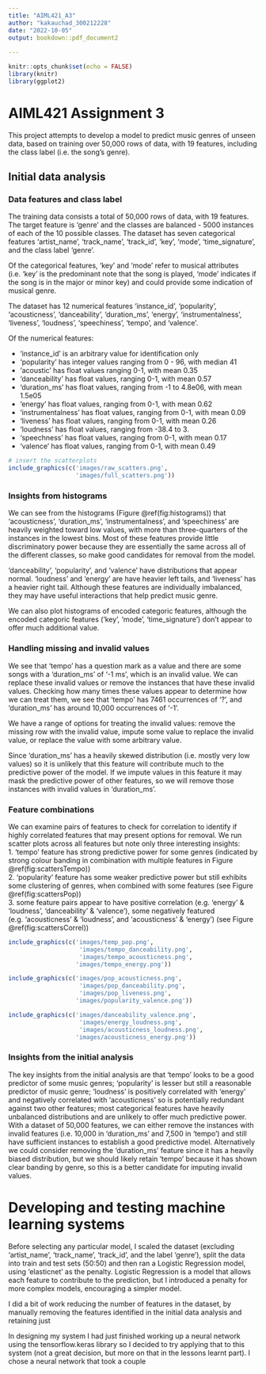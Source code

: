 ```yaml
---
title: "AIML421_A3"
author: "kakauchad_300212228"
date: "2022-10-05"
output: bookdown::pdf_document2
  
---
```

\newpage

```r
knitr::opts_chunk$set(echo = FALSE)
library(knitr)
library(ggplot2)
```

\newpage
# AIML421 Assignment 3

This project attempts to develop a model to predict music genres of unseen data, based on training over 50,000 rows of data, with 19 features, including the class label (i.e. the song's genre).  

## Initial data analysis  

### Data features and class label
The training data consists a total of 50,000 rows of data, with 19 features.  The target feature is 'genre' and the classes are balanced - 5000 instances of each of the 10 possible classes.  The dataset has seven categorical features 'artist_name', 'track_name', 'track_id', 'key', 'mode', 'time_signature', and the class label 'genre'.  

Of the categorical features, 'key' and 'mode' refer to musical attributes (i.e. 'key' is the predominant note that the song is played, 'mode' indicates if the song is in the major or minor key) and could provide some indication of musical genre. 

The dataset has 12 numerical features 'instance_id', 'popularity', 'acousticness', 'danceability', 'duration_ms', 'energy', 'instrumentalness', 'liveness', 'loudness', 'speechiness', 'tempo', and 'valence'.  

Of the numerical features:  

  - 'instance_id' is an arbitrary value for identification only
  - 'popularity' has integer values ranging from 0 - 96, with median 41
  - 'acoustic' has float values ranging 0-1, with mean 0.35
  - 'danceability' has float values, ranging 0-1, with mean 0.57
  - 'duration_ms' has float values, ranging from -1 to 4.8e06, with mean 1.5e05
  - 'energy' has float values, ranging from 0-1, with mean 0.62
  - 'instrumentalness' has float values, ranging from 0-1, with mean 0.09
  - 'liveness' has float values, ranging from 0-1, with mean 0.26
  - 'loudness' has float values, ranging from -38.4 to 3.
  - 'speechness' has float values, ranging from 0-1, with mean 0.17
  - 'valence' has float values, ranging from 0-1, with mean 0.49
  
  
```r
# insert the scatterplots
include_graphics(c('images/raw_scatters.png', 
                   'images/full_scatters.png'))

```

### Insights from histograms

We can see from the histograms (Figure \@ref(fig:histograms)) that 'acousticness', 'duration_ms', 'instrumentalness', and 'speechiness' are heavily weighted toward low values, with more than three-quarters of the instances in the lowest bins.  Most of these features provide little discriminatory power because they are essentially the same across all of the different classes, so make good candidates for removal from the model.  

'danceability', 'popularity', and 'valence' have distributions that appear normal. 'loudness' and 'energy' are have heavier left tails, and 'liveness' has a heavier right tail.  Although these features are individually imbalanced, they may have useful interactions that help predict music genre.  

We can also plot histograms of encoded categoric features, although the encoded categoric features ('key', 'mode', 'time_signature') don't appear to offer much additional value.

### Handling missing and invalid values

We see that 'tempo' has a question mark as a value and there are some songs with a 'duration_ms' of '-1 ms', which is an invalid value.  We can replace these invalid values or remove the instances that have these invalid values.  Checking how many times these values appear to determine how we can treat them, we see that 'tempo' has 7461 occurrences of '?', and 'duration_ms' has around 10,000 occurrences of '-1'.   

We have a range of options for treating the invalid values:  remove the missing row with the invalid value, impute some value to replace the invalid value, or replace the value with some arbitrary value.  

Since 'duration_ms' has a heavily skewed distribution (i.e. mostly very low values) so it is unlikely that this feature will contribute much to the predictive power of the model.  If we impute values in this feature it may mask the predictive power of other features, so we will remove those instances with invalid values in 'duration_ms'.

### Feature combinations  

We can examine pairs of features to check for correlation to identify if highly correlated features that may present options for removal.  We run scatter plots across all features but note only three interesting insights:  
  1. 'tempo' feature has strong predictive power for some genres (indicated by strong colour banding in combination with multiple features in Figure  \@ref(fig:scattersTempo))  
  2. 'popularity' feature has some weaker predictive power but still exhibits some clustering of genres, when combined with some features (see Figure \@ref(fig:scattersPop))  
  3. some feature pairs appear to have positive correlation (e.g. 'energy' & 'loudness', 'danceability' & 'valence'), some negatively featured (e.g. 'acousticness' & 'loudness', and 'acousticness' & 'energy') (see Figure \@ref(fig:scattersCorrel))   

```r
include_graphics(c('images/temp_pop.png',
                    'images/tempo_danceability.png',
                    'images/tempo_acousticness.png',
                   'images/tempo_energy.png'))
```

```r
include_graphics(c('images/pop_acousticness.png',
                    'images/pop_danceability.png',
                    'images/pop_liveness.png',
                   'images/popularity_valence.png'))
```

```r
include_graphics(c('images/danceability_valence.png',
                    'images/energy_loudness.png',
                    'images/acousticness_loudness.png',
                   'images/acousticness_energy.png'))
```

### Insights from the initial analysis  

The key insights from the initial analysis are that 'tempo' looks to be a good predictor of some music genres; 'popularity' is lesser but still a reasonable predictor of music genre; 'loudness' is positively correlated with 'energy' and negatively correlated with 'acousticness' so is potentially redundant against two other features; most categorical features have heavily unbalanced distributions and are unlikely to offer much predictive power.  With a dataset of 50,000 features, we can either remove the instances with invalid features (i.e. 10,000 in  'duration_ms' and 7,500 in 'tempo') and still have sufficient instances to establish a good predictive model.  Alternatively we could consider removing the 'duration_ms' feature since it has a heavily biased distribution, but we should likely retain 'tempo' because it has shown clear banding by genre, so this is a better candidate for imputing invalid values. 

# Developing and testing machine learning systems  
Before selecting any particular model, I scaled the dataset (excluding 'artist_name', 'track_name', 'track_id', and the label 'genre'), split the data into train and test sets (50:50) and then ran a Logistic Regression model, using 'elasticnet' as the penalty. Logistic Regression is a model that allows each feature to contribute to the prediction, but I introduced a penalty for more complex models, encouraging a simpler model. 

I did a bit of work reducing the number of features in the dataset, by manually removing the features identified in the initial data analysis and retaining just

In designing my system I had just finished working up a neural network using the tensorflow.keras library so I decided to try applying that to this system (not a great decision, but more on that in the lessons learnt part).  I chose a neural network that took a couple 

## 
